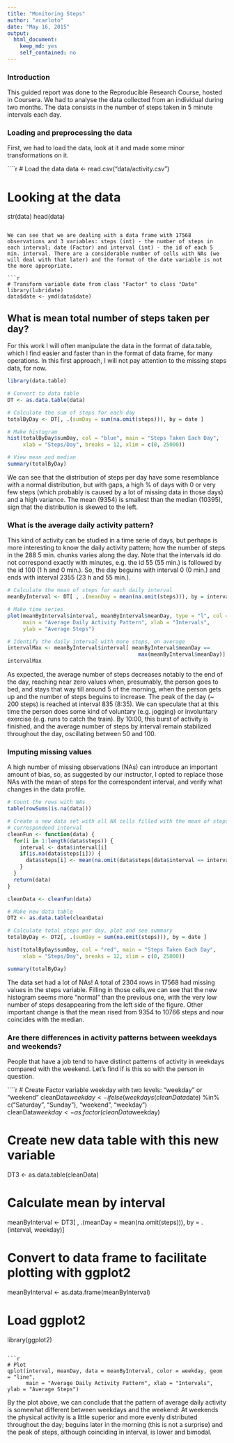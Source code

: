 ```yaml
---
title: "Monitoring Steps"
author: "acarloto"
date: "May 16, 2015"
output:
  html_document:
    keep_md: yes
    self_contained: no
---
```


### Introduction

This guided report was done to the Reproducible Research Course, hosted in Coursera. We had to analyse the data collected from an individual during two months. The data consists in the number of steps taken in 5 minute intervals each day.

### Loading and preprocessing the data

First, we had to load the data, look at it and made some minor transformations on it.

````r
# Load the data
data <- read.csv("data/activity.csv")

# Looking at the data
str(data)
head(data)
```

We can see that we are dealing with a data frame with 17568 observations and 3 variables: steps (int) - the number of steps in each interval; date (Factor) and interval (int) - the id of each 5 min. interval. There are a considerable number of cells with NAs (we will deal with that later) and the format of the date variable is not the more appropriate.

```r
# Transform variable date from class "Factor" to class "Date"
library(lubridate)
data$date <- ymd(data$date)
```

## What is mean total number of steps taken per day?
 
For this work I will often manipulate the data in the format of data.table, which I find easier and faster than in the format of data frame, for many operations. In this first approach, I will not pay attention to the missing steps data, for now. 

```r
library(data.table)

# Convert to data table
DT <- as.data.table(data)

# Calculate the sum of steps for each day
totalByDay <- DT[, .(sumDay = sum(na.omit(steps))), by = date ]
```

```r
# Make histogram
hist(totalByDay$sumDay, col = "blue", main = "Steps Taken Each Day", 
     xlab = "Steps/Day", breaks = 12, xlim = c(0, 25000))
```

```r
# View mean and median
summary(totalByDay)
```

We can see that the distribution of steps per day have some resemblance with a normal distribution, but with gaps, a high % of days with 0 or very few steps (which probably is caused by a lot of missing data in those days) and a high variance. The mean (9354) is smallest than the median (10395), sign that the distribution is skewed to the left.

### What is the average daily activity pattern?

This kind of activity can be studied in a time serie of days, but perhaps is more interesting to know the daily activity pattern; how the number of steps in the 288 5 min. chunks varies along the day. Note that the intervals id do not correspond exactly with minutes, e.g. the id 55 (55 min.) is followed by the id 100 (1 h and 0 min.). So, the day beguins with interval 0 (0 min.) and ends with interval 2355 (23 h and 55 min.).

```r
# Calculate the mean of steps for each daily interval
meanByInterval <- DT[ , .(meanDay = mean(na.omit(steps))), by = interval ]
```

```r
# Make time series
plot(meanByInterval$interval, meanByInterval$meanDay, type = "l", col = "green",
     main = "Average Daily Activity Pattern", xlab = "Intervals", 
     ylab = "Average Steps")
```

```r
# Identify the daily interval with more steps, on average
intervalMax <- meanByInterval$interval[ meanByInterval$meanDay == 
                                          max(meanByInterval$meanDay)]
intervalMax
```

As expected, the average number of steps decreases notably to the end of the day, reaching near zero values when, presumably, the person goes to bed, and stays that way till around 5 of the morning, when the person gets up and the number of steps beguins to increase. The peak of the day (~ 200 steps) is reached at interval 835 (8:35). We can speculate that at this time the person does some kind of voluntary (e.g. jogging) or involuntary exercise (e.g. runs to catch the train). By 10:00, this burst of activity is finished, and the average number of steps by interval remain stabilized throughout the day, oscillating between 50 and 100.

### Imputing missing values

A high number of missing observations (NAs) can introduce an important amount of bias, so, as suggested by our instructor, I opted to replace those NAs with the mean of steps for the correspondent interval, and verify what changes in the data profile.

```r
# Count the rows with NAs
table(rowSums(is.na(data)))

# Create a new data set with all NA cells filled with the mean of steps for the
# correspondend interval
cleanFun <- function(data) {
  for(i in 1:length(data$steps)) {
    interval <- data$interval[i]
    if(is.na(data$steps[i])) {
      data$steps[i] <- mean(na.omit(data$steps[data$interval == interval]))
    }
  }
  return(data)
}

cleanData <- cleanFun(data)

# Make new data table
DT2 <- as.data.table(cleanData)

# Calculate total steps per day, plot and see summary
totalByDay <- DT2[, .(sumDay = sum(na.omit(steps))), by = date ]
```

```r
hist(totalByDay$sumDay, col = "red", main = "Steps Taken Each Day", 
     xlab = "Steps/Day", breaks = 12, xlim = c(0, 25000))
```

```r
summary(totalByDay)
```

The data set had a lot of NAs! A total of 2304 rows in 17568 had missing values in the steps variable. Filling in those cells,we can see that the new histogram seems more "normal" than the previous one, with the very low number of steps desappearing from the left side of the figure. Other important change is that the mean rised from 9354 to 10766 steps and now coincides with the median.

### Are there differences in activity patterns between weekdays and weekends?

People that have a job tend to have distinct patterns of activity in weekdays compared with the weekend. Let's find if is this so with the person in question.

````r
# Create Factor variable weekday with two levels: "weekday" or "weekend"
cleanData$weekday <- ifelse(weekdays(cleanData$date) %in% c("Saturday", "Sunday"), 
                        "weekend", "weekday")                       
cleanData$weekday <- as.factor(cleanData$weekday)

# Create new data table with this new variable
DT3 <- as.data.table(cleanData)

# Calculate mean by interval
meanByInterval <- DT3[ , .(meanDay = mean(na.omit(steps))), by = .(interval, weekday)]

# Convert to data frame to facilitate plotting with ggplot2
meanByInterval <- as.data.frame(meanByInterval)

# Load ggplot2
library(ggplot2)
```

```r
# Plot
qplot(interval, meanDay, data = meanByInterval, color = weekday, geom = "line",
      main = "Average Daily Activity Pattern", xlab = "Intervals", ylab = "Average Steps")
```

By the plot above, we can conclude that the pattern of average daily activity is somewhat different between weekdays and the weekend: At weekends the physical activity is a little superior and more evenly distributed throughout the day; beguins later in the morning (this is not a surprise) and the peak of steps, although coinciding in interval, is lower and bimodal.